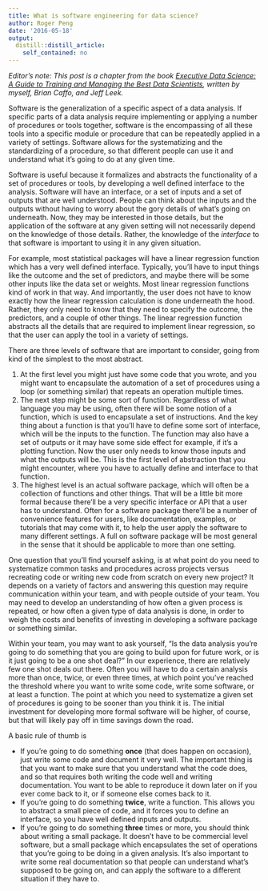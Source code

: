 ```yaml
---
title: What is software engineering for data science?
author: Roger Peng
date: '2016-05-18'
output:
  distill::distill_article:
    self_contained: no
---
```



*Editor's note: This post is a chapter from the book [Executive Data Science: A Guide to Training and Managing the Best Data Scientists](https://leanpub.com/eds), written by myself, Brian Caffo, and Jeff Leek.*

Software is the generalization of a specific aspect of a data analysis.
If specific parts of a data analysis require implementing or applying a number of procedures or tools together, software is the encompassing of all these tools into a specific module or procedure that can be repeatedly applied in a variety of settings. Software allows for the systematizing and the standardizing of a procedure, so that different people can use it and understand what it's going to do at any given time.

Software is useful because it formalizes and abstracts the functionality of a set of procedures or tools, by developing a well
defined interface to the analysis. Software will have an interface,
or a set of inputs and a set of outputs that are well understood. People can think about the inputs and the outputs without having to worry about the gory details of what's going on underneath. Now, they may be interested in those details, but the application of the software at any given setting will not necessarily depend on the knowledge of those details. Rather, the knowledge of the *interface* to that software is important to using it in any given situation.

For example, most statistical packages will have a linear regression function which has a very well defined interface. Typically, you'll have to input things like the outcome and the set of predictors, and maybe there will be some other inputs like the data set or weights. Most linear regression functions kind of work in that way. And importantly, the user does not have to know exactly how the linear regression calculation is done underneath the hood. Rather, they only need to know that they need to specify the outcome, the predictors, and a couple of other things. The linear regression function abstracts all the details that are required to implement linear regression, so that the user can apply the tool in a variety of settings.

There are three levels of software that are important to consider, going from kind of the simplest to the most abstract. 

1. At the first level you might just have some code that you wrote, and you might want to encapsulate the automation of a set of procedures using a loop (or something similar) that repeats an operation multiple times.
2. The next step might be some sort of function. Regardless of what language you may be using, often there will be some notion of a function, which is used to encapsulate a set of instructions. And the key thing about a function is that you'll have to define some sort of interface, which will be the inputs to the function. The function may also have a set of outputs or it may have some side effect for example, if it's a plotting function. Now the user only needs to know those inputs and what the outputs will be. This is the first level of abstraction that you might encounter, where you have to actually define and interface to that function.
3. The highest level is an actual software package, which will often be a collection of functions and other things. That will be a little bit more formal because there'll be a very specific interface or API that a user has to understand. Often for a software package there'll be a number of convenience features for users, like documentation, examples, or tutorials that may come with it, to help the user apply the software to many different settings. A full on software package will be most general in the sense that it should be applicable to more than one setting.

One question that you'll find yourself asking, is at what point do you need to systematize common tasks and procedures across projects versus recreating code or writing new code from scratch on every new project? It depends on a variety of factors and answering this question may require communication within your team, and with
people outside of your team. You may need to develop an understanding of how often a given process is repeated, or how often a given type of data analysis is done, in order to weigh the costs and benefits of investing in developing a software package or something similar.

Within your team, you may want to ask yourself, "Is the data analysis you're going to do something that you are going to build upon for future work, or is it just going to be a one shot deal?" In our experience, there are relatively few one shot deals out there. Often you will have to do a certain analysis more than once, twice, or even three times, at which point you've reached the threshold where you want to write some code, write some software, or at least a function. The point at which you need to systematize a given set of procedures is going to be sooner than you think it is. The initial investment for developing more formal software will be higher, of course, but that will likely pay off in time savings down the road.

A basic rule of thumb is

* If you're going to do something **once** (that does happen on occasion), just write some code and document it very well. The important thing is that you want to make sure that you understand what the code does, and so that requires both writing the code well and writing documentation. You want to be able to reproduce it down later on if you ever come back to it, or if someone else comes back to it.
* If you're going to do something **twice**, write a function. This allows you to abstract a small piece of code, and it forces you to define an interface, so you have well defined inputs and outputs.
* If you're going to do something **three** times or more, you should think about writing a small package. It doesn't have to be commercial level software, but a small package which encapsulates the set of operations that you're going to be doing in a given analysis. It's also important to write some real documentation so that people can understand what's supposed to be going on, and can apply the software to a different situation if they have to.


